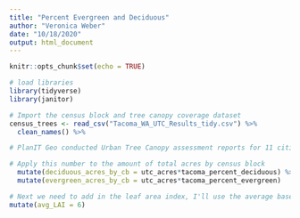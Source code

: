```yaml
---
title: "Percent Evergreen and Deciduous"
author: "Veronica Weber"
date: "10/18/2020"
output: html_document
---
```


```r
knitr::opts_chunk$set(echo = TRUE)
```

```r
# load libraries
library(tidyverse)
library(janitor)

# Import the census block and tree canopy coverage dataset
census_trees <- read_csv("Tacoma_WA_UTC_Results_tidy.csv") %>% 
  clean_names() %>% 

# PlanIT Geo conducted Urban Tree Canopy assessment reports for 11 cities within King County - taking the average percent of total deciduous and evergreen across all 11 cities = %deciduous is 50.63 % and % evergreen is 49.27 %. 

# Apply this number to the amount of total acres by census block
  mutate(deciduous_acres_by_cb = utc_acres*tacoma_percent_deciduous) %>% 
  mutate(evergreen_acres_by_cb = utc_acres*tacoma_percent_evergreen) 
```


```r
# Next we need to add in the leaf area index, I'll use the average based on temporal zones in the PNW which is a value of 6
mutate(avg_LAI = 6)



```



